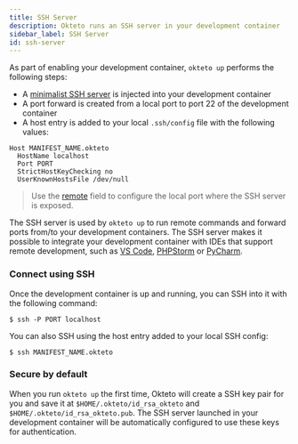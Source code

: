 ```yaml
---
title: SSH Server
description: Okteto runs an SSH server in your development container
sidebar_label: SSH Server
id: ssh-server
---
```


As part of enabling your development container, `okteto up` performs the following steps:

- A [minimalist SSH server](https://github.com/okteto/remote) is injected into your development container
- A port forward is created from a local port to port 22 of the development container
- A host entry is added to your local `.ssh/config` file with the following values:

```
Host MANIFEST_NAME.okteto
  HostName localhost
  Port PORT
  StrictHostKeyChecking no
  UserKnownHostsFile /dev/null
```

> Use the [remote](/docs/0.10/reference/manifest/#remote-integer-optional) field to configure the local port where the SSH server is exposed.

The SSH server is used by `okteto up` to run remote commands and forward ports from/to your development containers.
The SSH server makes it possible to integrate your development container with IDEs that support remote development, such as [VS Code](https://marketplace.visualstudio.com/items?itemName=okteto.remote-kubernetes), [PHPStorm](https://confluence.jetbrains.com/pages/viewpage.action?pageId=57294700) or [PyCharm](https://www.jetbrains.com/help/pycharm/remote-debugging-with-product.html).

### Connect using SSH

Once the development container is up and running, you can SSH into it with the following command:

```console
$ ssh -P PORT localhost
```

You can also SSH using the host entry added to your local SSH config:

```console
$ ssh MANIFEST_NAME.okteto
```

### Secure by default

When you run `okteto up` the first time, Okteto will create a SSH key pair for you and save it at `$HOME/.okteto/id_rsa_okteto` and `$HOME/.okteto/id_rsa_okteto.pub`.
The SSH server launched in your development container will be automatically configured to use these keys for authentication.

